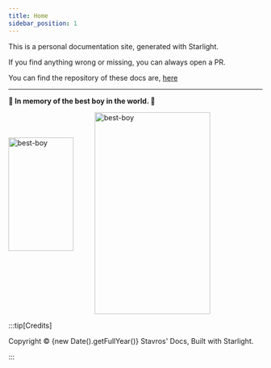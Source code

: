 ```yaml
---
title: Home
sidebar_position: 1
---
```



This is a personal documentation site, generated with Starlight.

If you find anything wrong or missing, you can always open a PR.

You can find the repository of these docs are, [here](https://github.com/stavros-k/docs)

---

**💙 In memory of the best boy in the world. 💙**

<div style="display: flex; justify-content: center; align-items: center; width: 400px; height: 400px;">
  <Image
    style="object-fit: cover; width: 75%; height: 75%;"
    src={bestBoy2}
    alt="best-boy"
  />
  <Image
    style="object-fit: cover; width: 100%; height: 100%;"
    src={bestBoy1}
    alt="best-boy"
  />
</div>

:::tip[Credits]

Copyright © {new Date().getFullYear()} Stavros' Docs, Built with Starlight.

:::
